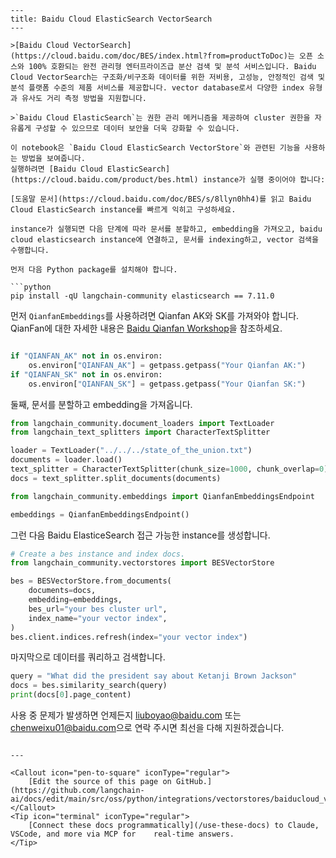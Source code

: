 ```mdx
---
title: Baidu Cloud ElasticSearch VectorSearch
---

>[Baidu Cloud VectorSearch](https://cloud.baidu.com/doc/BES/index.html?from=productToDoc)는 오픈 소스와 100% 호환되는 완전 관리형 엔터프라이즈급 분산 검색 및 분석 서비스입니다. Baidu Cloud VectorSearch는 구조화/비구조화 데이터를 위한 저비용, 고성능, 안정적인 검색 및 분석 플랫폼 수준의 제품 서비스를 제공합니다. vector database로서 다양한 index 유형과 유사도 거리 측정 방법을 지원합니다.

>`Baidu Cloud ElasticSearch`는 권한 관리 메커니즘을 제공하여 cluster 권한을 자유롭게 구성할 수 있으므로 데이터 보안을 더욱 강화할 수 있습니다.

이 notebook은 `Baidu Cloud ElasticSearch VectorStore`와 관련된 기능을 사용하는 방법을 보여줍니다.
실행하려면 [Baidu Cloud ElasticSearch](https://cloud.baidu.com/product/bes.html) instance가 실행 중이어야 합니다:

[도움말 문서](https://cloud.baidu.com/doc/BES/s/8llyn0hh4)를 읽고 Baidu Cloud ElasticSearch instance를 빠르게 익히고 구성하세요.

instance가 실행되면 다음 단계에 따라 문서를 분할하고, embedding을 가져오고, baidu cloud elasticsearch instance에 연결하고, 문서를 indexing하고, vector 검색을 수행합니다.

먼저 다음 Python package를 설치해야 합니다.

```python
pip install -qU langchain-community elasticsearch == 7.11.0
```

먼저 `QianfanEmbeddings`를 사용하려면 Qianfan AK와 SK를 가져와야 합니다. QianFan에 대한 자세한 내용은 [Baidu Qianfan Workshop](https://cloud.baidu.com/product/wenxinworkshop)을 참조하세요.

```python

if "QIANFAN_AK" not in os.environ:
    os.environ["QIANFAN_AK"] = getpass.getpass("Your Qianfan AK:")
if "QIANFAN_SK" not in os.environ:
    os.environ["QIANFAN_SK"] = getpass.getpass("Your Qianfan SK:")
```

둘째, 문서를 분할하고 embedding을 가져옵니다.

```python
from langchain_community.document_loaders import TextLoader
from langchain_text_splitters import CharacterTextSplitter

loader = TextLoader("../../../state_of_the_union.txt")
documents = loader.load()
text_splitter = CharacterTextSplitter(chunk_size=1000, chunk_overlap=0)
docs = text_splitter.split_documents(documents)

from langchain_community.embeddings import QianfanEmbeddingsEndpoint

embeddings = QianfanEmbeddingsEndpoint()
```

그런 다음 Baidu ElasticeSearch 접근 가능한 instance를 생성합니다.

```python
# Create a bes instance and index docs.
from langchain_community.vectorstores import BESVectorStore

bes = BESVectorStore.from_documents(
    documents=docs,
    embedding=embeddings,
    bes_url="your bes cluster url",
    index_name="your vector index",
)
bes.client.indices.refresh(index="your vector index")
```

마지막으로 데이터를 쿼리하고 검색합니다.

```python
query = "What did the president say about Ketanji Brown Jackson"
docs = bes.similarity_search(query)
print(docs[0].page_content)
```

사용 중 문제가 발생하면 언제든지 [liuboyao@baidu.com](mailto:liuboyao@baidu.com) 또는 [chenweixu01@baidu.com](mailto:chenweixu01@baidu.com)으로 연락 주시면 최선을 다해 지원하겠습니다.
```

---

<Callout icon="pen-to-square" iconType="regular">
    [Edit the source of this page on GitHub.](https://github.com/langchain-ai/docs/edit/main/src/oss/python/integrations/vectorstores/baiducloud_vector_search.mdx)
</Callout>
<Tip icon="terminal" iconType="regular">
    [Connect these docs programmatically](/use-these-docs) to Claude, VSCode, and more via MCP for    real-time answers.
</Tip>
